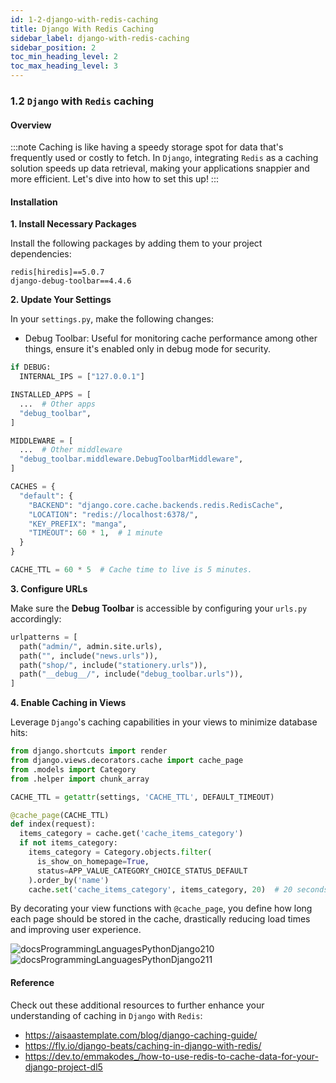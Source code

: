 ```yaml
---
id: 1-2-django-with-redis-caching
title: Django With Redis Caching
sidebar_label: django-with-redis-caching
sidebar_position: 2
toc_min_heading_level: 2
toc_max_heading_level: 3
---
```


### 1.2 `Django` with `Redis` caching

#### Overview

:::note
Caching is like having a speedy storage spot for data that's frequently used or costly to fetch. In `Django`, integrating `Redis` as a caching solution speeds up data retrieval, making your applications snappier and more efficient. Let's dive into how to set this up!
:::

#### Installation

**1. Install Necessary Packages**

Install the following packages by adding them to your project dependencies:

```
redis[hiredis]==5.0.7
django-debug-toolbar==4.4.6
```


**2. Update Your Settings**

In your `settings.py`, make the following changes:

* Debug Toolbar: Useful for monitoring cache performance among other things, ensure it's enabled only in debug mode for security.

```python
if DEBUG:
  INTERNAL_IPS = ["127.0.0.1"]

INSTALLED_APPS = [
  ...  # Other apps
  "debug_toolbar",
]

MIDDLEWARE = [
  ...  # Other middleware
  "debug_toolbar.middleware.DebugToolbarMiddleware",
]

CACHES = {
  "default": {
    "BACKEND": "django.core.cache.backends.redis.RedisCache",
    "LOCATION": "redis://localhost:6378/",
    "KEY_PREFIX": "manga",
    "TIMEOUT": 60 * 1,  # 1 minute
  }
}

CACHE_TTL = 60 * 5  # Cache time to live is 5 minutes.
```

**3. Configure URLs**

Make sure the **Debug Toolbar** is accessible by configuring your `urls.py` accordingly:

```python
urlpatterns = [
  path("admin/", admin.site.urls),
  path("", include("news.urls")),
  path("shop/", include("stationery.urls")),
  path("__debug__/", include("debug_toolbar.urls")),
]
```

**4. Enable Caching in Views**

Leverage `Django`'s caching capabilities in your views to minimize database hits:

```python
from django.shortcuts import render
from django.views.decorators.cache import cache_page
from .models import Category
from .helper import chunk_array

CACHE_TTL = getattr(settings, 'CACHE_TTL', DEFAULT_TIMEOUT)

@cache_page(CACHE_TTL)
def index(request):
  items_category = cache.get('cache_items_category')
  if not items_category:
    items_category = Category.objects.filter(
      is_show_on_homepage=True,
      status=APP_VALUE_CATEGORY_CHOICE_STATUS_DEFAULT
    ).order_by('name')
    cache.set('cache_items_category', items_category, 20)  # 20 seconds expire
```

By decorating your view functions with `@cache_page`, you define how long each page should be stored in the cache, drastically reducing load times and improving user experience.

![docsProgrammingLanguagesPythonDjango210](../../../../static/img/docsProgrammingLanguagesPythonDjango210.png)
![docsProgrammingLanguagesPythonDjango211](../../../../static/img/docsProgrammingLanguagesPythonDjango211.png)


#### Reference

Check out these additional resources to further enhance your understanding of caching in `Django` with `Redis`:

* https://aisaastemplate.com/blog/django-caching-guide/
* https://fly.io/django-beats/caching-in-django-with-redis/
* https://dev.to/emmakodes_/how-to-use-redis-to-cache-data-for-your-django-project-dl5

